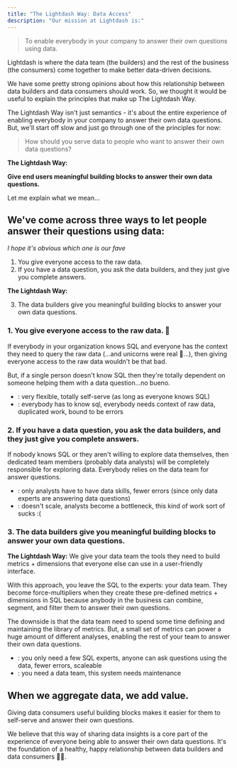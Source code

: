 ---
title: "The Lightdash Way: Data Access"
description: "Our mission at Lightdash is:"
---

> To enable everybody in your company to answer their own questions using data.

Lightdash is where the data team (the builders) and the rest of the business (the consumers) come together to make better data-driven decisions.

We have some pretty strong opinions about how this relationship between data builders and data consumers should work. So, we thought it would be useful to explain the principles that make up The Lightdash Way.

The Lightdash Way isn't just semantics - it's about the entire experience of enabling everybody in your company to answer their own data questions. But, we'll start off slow and just go through one of the principles for now:

> How should you serve data to people who want to answer their own data questions?

**<Icon icon="bolt" iconType="solid"/> The Lightdash Way:**

**Give end users meaningful building blocks to answer their own data questions.**

Let me explain what we mean...

## We've come across three ways to let people answer their questions using data:

*I hope it's obvious which one is our fave*

1. You give everyone access to the raw data.
2. If you have a data question, you ask the data builders, and they just give you complete answers.

**<Icon icon="bolt" iconType="solid"/> The Lightdash Way:**

3. The data builders give you meaningful building blocks to answer your own data questions.

### 1. You give everyone access to the raw data. 🤪

If everybody in your organization knows SQL and everyone has the context they need to query the raw data (...and unicorns were real 🦄...), then giving everyone access to the raw data wouldn't be that bad.

But, if a single person doesn't know SQL then they're totally dependent on someone helping them with a data question...no bueno.

* <Icon icon="thumbs-up" iconType="solid"/>: very flexible, totally self-serve (as long as everyone knows SQL)
* <Icon icon="thumbs-down" iconType="solid"/>: everybody has to know sql, everybody needs context of raw data, duplicated work, bound to be errors

### 2. If you have a data question, you ask the data builders, and they just give you complete answers. <Icon icon="gift" iconType="solid"/>

If nobody knows SQL or they aren't willing to explore data themselves, then dedicated team members (probably data analysts) will be completely responsible for exploring data. Everybody relies on the data team for answer questions.

* <Icon icon="thumbs-up" iconType="solid"/>: only analysts have to have data skills, fewer errors (since only data experts are answering data questions)
* <Icon icon="thumbs-down" iconType="solid"/>: doesn't scale, analysts become a bottleneck, this kind of work sort of sucks :(

### 3. The data builders give you meaningful building blocks to answer your own data questions. <Icon icon="brick" iconType="solid"/>

**<Icon icon="bolt" iconType="solid"/> The Lightdash Way:** We give your data team the tools they need to build metrics + dimensions that everyone else can use in a user-friendly interface.

With this approach, you leave the SQL to the experts: your data team. They become force-multipliers when they create these pre-defined metrics + dimensions in SQL because anybody in the business can combine, segment, and filter them to answer their own questions.

The downside is that the data team need to spend some time defining and maintaining the library of metrics. But, a small set of metrics can power a huge amount of different analyses, enabling the rest of your team to answer their own data questions.

* <Icon icon="thumbs-up" iconType="solid"/>: you only need a few SQL experts, anyone can ask questions using the data, fewer errors, scaleable
* <Icon icon="thumbs-down" iconType="solid"/>: you need a data team, this system needs maintenance

## When we aggregate data, we add value.

Giving data consumers useful building blocks makes it easier for them to self-serve and answer their own questions.

We believe that this way of sharing data insights is a core part of the experience of everyone being able to answer their own data questions. It's the foundation of a healthy, happy relationship between data builders and data consumers 👯‍♀️.

